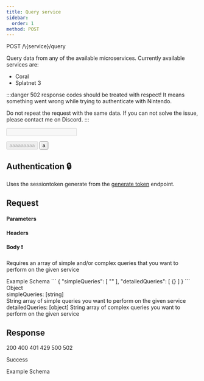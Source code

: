 ```yaml
---
title: Query service
sidebar:
  order: 1
method: POST
---
```


<ImportHandler/>

<div class="api-route">
  <span class="api-route-badge POST">POST</span>
  <span class="api-route-text">/\{service}/query</span>
</div>

Query data from any of the available microservices. Currently available services are:

* Coral
* Splatnet 3

:::danger
502 response codes should be treated with respect! It means something went wrong while trying to authenticate with Nintendo.

Do not repeat the request with the same data. If you can not solve the issue, please contact me on Discord.
:::

<Input valueName="HTTP Bearer" valueType="string" required disabled inputType="text" exampleValue="sessiontoken" valueDescription="Uses the sessiontoken generate from the generate token endpoint"/>

<Button filled loading disabled>aaaaaaaaa</Button>
<Button variant="outline">a</Button>

## Authentication 🔒

<sl-input id="header_Authorization" size="small" type="password" label="HTTP Bearer" placeholder="sessiontoken"></sl-input>

Uses the sessiontoken generate from the [generate token](/nso/authorization/sessiontoken) endpoint.

## Request

#### Parameters

<sl-input id="parameter_service" size="small" label="Service ❗" help-text="Name of the service you want to query" placeholder="splatnet3"></sl-input>

#### Headers

<sl-input id="header_X-Agent" size="small" label="X-Agent ❗" help-text="Name of your application or contact information" placeholder="docs/v1.0.0"></sl-input>
<sl-input id="header_X-Language" size="small" label="X-Language" help-text="Language for the query results (unused)" placeholder="en-US"></sl-input>

#### Body ❗

Requires an array of simple and/or complex queries that you want to perform on the given service

<sl-tab-group>
  <sl-tab slot="nav" panel="example">Example</sl-tab>
  <sl-tab slot="nav" panel="schema">Schema</sl-tab>

  <sl-tab-panel name="example">
    <EditableCode language="json" id="request-body">
      ```
      {
        "simpleQueries": [
          ""
        ],
        "detailedQueries": [
          {}
        ]
      }
      ```
    </ EditableCode>
  </sl-tab-panel>
  <sl-tab-panel name="schema">
    <sl-tree class="tree-with-lines">
      <sl-tree-item expanded>
        <span>Object</span>
        <sl-tree-item>
          <div class="tree-two-columns">
            <div>simpleQueries: [string]</div>
            <div>String array of simple queries you want to perform on the given service</div>
          </div>
        </sl-tree-item>
        <sl-tree-item>
          <div class="tree-two-columns">
            <span>detailedQueries: [object]</span>
            <span>String array of complex queries you want to perform on the given service</span>
          </div>
        </sl-tree-item>
      </sl-tree-item>
    </sl-tree>
  </sl-tab-panel>
</sl-tab-group>

<ApiTester url="/service/query" />

## Response

<sl-radio-group name="responses" value="1" size="small">
  <sl-radio-button value="1">200</sl-radio-button>
  <sl-radio-button value="2">400</sl-radio-button>
  <sl-radio-button value="3">401</sl-radio-button>
  <sl-radio-button value="4">429</sl-radio-button>
  <sl-radio-button value="5">500</sl-radio-button>
  <sl-radio-button value="6">502</sl-radio-button>
</sl-radio-group>

Success

<sl-tab-group>
  <sl-tab slot="nav" panel="example">Example</sl-tab>
  <sl-tab slot="nav" panel="schema">Schema</sl-tab>
</ sl-tab-group>